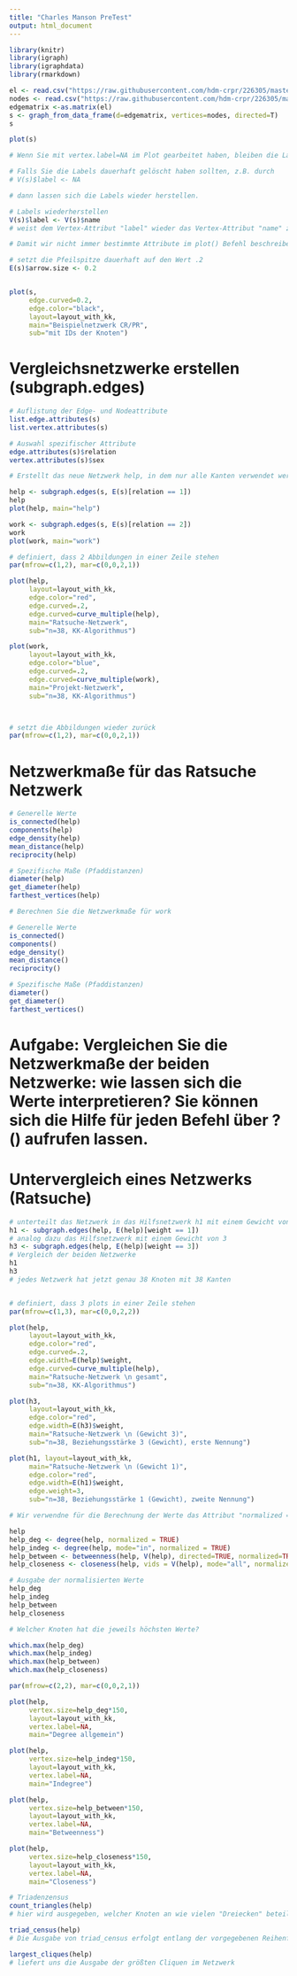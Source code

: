 ```yaml
---
title: "Charles Manson PreTest"
output: html_document
---
```

```r
library(knitr)
library(igraph)
library(igraphdata)
library(rmarkdown)
```


```r
el <- read.csv("https://raw.githubusercontent.com/hdm-crpr/226305/master/data/crpr/edges.csv", header=T, as.is=T, sep = ",")
nodes <- read.csv("https://raw.githubusercontent.com/hdm-crpr/226305/master/data/crpr/nodes.csv", header=T, as.is=T, sep = ",")
edgematrix <-as.matrix(el)
s <- graph_from_data_frame(d=edgematrix, vertices=nodes, directed=T)
s
```

```r
plot(s)
```


```r

# Wenn Sie mit vertex.label=NA im Plot gearbeitet haben, bleiben die Labels, d.h. Beschriftungen erhalten.

# Falls Sie die Labels dauerhaft gelöscht haben sollten, z.B. durch
# V(s)$label <- NA

# dann lassen sich die Labels wieder herstellen.

# Labels wiederherstellen
V(s)$label <- V(s)$name
# weist dem Vertex-Attribut "label" wieder das Vertex-Attribut "name" zu.

# Damit wir nicht immer bestimmte Attribute im plot() Befehl beschreiben müssen, lassen sich diese dauerhaft umdefinieren. Wir setzen jetzt z.B. dauerhaft die die Kantenstärke auf .2. Merke: der plot() Befehl gilt immer nur für den jeweiligen Plot und setzt vorher definierte Werte außer Kraft (für diesen einen Plot)

# setzt die Pfeilspitze dauerhaft auf den Wert .2
E(s)$arrow.size <- 0.2


plot(s,
     edge.curved=0.2,
     edge.color="black",
     layout=layout_with_kk,
     main="Beispielnetzwerk CR/PR", 
     sub="mit IDs der Knoten")

```

# Vergleichsnetzwerke erstellen (subgraph.edges)

```r

# Auflistung der Edge- und Nodeattribute
list.edge.attributes(s)
list.vertex.attributes(s)

# Auswahl spezifischer Attribute
edge.attributes(s)$relation
vertex.attributes(s)$sex

```



```r

# Erstellt das neue Netzwerk help, in dem nur alle Kanten verwendet werden, die einen Wert > 1 haben. Da der Wert 1 sich auf das Zusammenarbeitsnetzwerk bezieht, sind dies alle Unterstützungsnetzwerke. Alternativ lassen sich andere logische Operatoren verwenden.

help <- subgraph.edges(s, E(s)[relation == 1])
help
plot(help, main="help")

work <- subgraph.edges(s, E(s)[relation == 2])
work
plot(work, main="work")

# definiert, dass 2 Abbildungen in einer Zeile stehen
par(mfrow=c(1,2), mar=c(0,0,2,1)) 

plot(help,
     layout=layout_with_kk,
     edge.color="red",
     edge.curved=.2,
     edge.curved=curve_multiple(help),
     main="Ratsuche-Netzwerk",
     sub="n=38, KK-Algorithmus")

plot(work,
     layout=layout_with_kk,
     edge.color="blue",
     edge.curved=.2,
     edge.curved=curve_multiple(work),
     main="Projekt-Netzwerk",
     sub="n=38, KK-Algorithmus")



# setzt die Abbildungen wieder zurück
par(mfrow=c(1,2), mar=c(0,0,2,1)) 

```

# Netzwerkmaße für das Ratsuche Netzwerk

```r

# Generelle Werte
is_connected(help)
components(help)
edge_density(help)
mean_distance(help)
reciprocity(help)

# Spezifische Maße (Pfaddistanzen)
diameter(help)
get_diameter(help)
farthest_vertices(help)

```

```r

# Berechnen Sie die Netzwerkmaße für work

# Generelle Werte
is_connected()
components()
edge_density()
mean_distance()
reciprocity()

# Spezifische Maße (Pfaddistanzen)
diameter()
get_diameter()
farthest_vertices()

```

# Aufgabe: Vergleichen Sie die Netzwerkmaße der beiden Netzwerke: wie lassen sich die Werte interpretieren? Sie können sich die Hilfe für jeden Befehl über ?() aufrufen lassen. 


# Untervergleich eines Netzwerks (Ratsuche)

```r
# unterteilt das Netzwerk in das Hilfsnetzwerk h1 mit einem Gewicht von 1
h1 <- subgraph.edges(help, E(help)[weight == 1])
# analog dazu das Hilfsnetzwerk mit einem Gewicht von 3
h3 <- subgraph.edges(help, E(help)[weight == 3])
# Vergleich der beiden Netzwerke
h1
h3
# jedes Netzwerk hat jetzt genau 38 Knoten mit 38 Kanten


# definiert, dass 3 plots in einer Zeile stehen
par(mfrow=c(1,3), mar=c(0,0,2,2)) 

plot(help,
     layout=layout_with_kk,
     edge.color="red",
     edge.curved=.2,
     edge.width=E(help)$weight,
     edge.curved=curve_multiple(help),
     main="Ratsuche-Netzwerk \n gesamt",
     sub="n=38, KK-Algorithmus")

plot(h3,
     layout=layout_with_kk,
     edge.color="red",
     edge.width=E(h3)$weight,
     main="Ratsuche-Netzwerk \n (Gewicht 3)",
     sub="n=38, Beziehungsstärke 3 (Gewicht), erste Nennung")

plot(h1, layout=layout_with_kk,
     main="Ratsuche-Netzwerk \n (Gewicht 1)",
     edge.color="red",
     edge.width=E(h1)$weight,
     edge.weight=3,
     sub="n=38, Beziehungsstärke 1 (Gewicht), zweite Nennung")
```

```r

# Wir verwendne für die Berechnung der Werte das Attribut "normalized = TRUE": damit werden die Bezüge der Knoten zueinander bereits in Werte zwischen 0 und 1 indiziert, was die Visualisierung vereinfacht

help
help_deg <- degree(help, normalized = TRUE)
help_indeg <- degree(help, mode="in", normalized = TRUE)
help_between <- betweenness(help, V(help), directed=TRUE, normalized=TRUE)
help_closeness <- closeness(help, vids = V(help), mode="all", normalized=TRUE)

# Ausgabe der normalisierten Werte
help_deg
help_indeg
help_between
help_closeness

# Welcher Knoten hat die jeweils höchsten Werte?

which.max(help_deg)
which.max(help_indeg)
which.max(help_between)
which.max(help_closeness)

```




```r

par(mfrow=c(2,2), mar=c(0,0,2,1))

plot(help,
     vertex.size=help_deg*150,
     layout=layout_with_kk,
     vertex.label=NA,
     main="Degree allgemein")

plot(help,
     vertex.size=help_indeg*150,
     layout=layout_with_kk,
     vertex.label=NA,
     main="Indegree")

plot(help,
     vertex.size=help_between*150,
     layout=layout_with_kk,
     vertex.label=NA,
     main="Betweenness")

plot(help,
     vertex.size=help_closeness*150,
     layout=layout_with_kk,
     vertex.label=NA,
     main="Closeness")

```



```r
# Triadenzensus
count_triangles(help)
# hier wird ausgegeben, welcher Knoten an wie vielen "Dreiecken" beteiligt ist (Gewichtung ist egal)

triad_census(help)
# Die Ausgabe von triad_census erfolgt entlang der vorgegebenen Reihenfolge des Triadenzensus. Beispielsweise sehen Sie, dass es nur drei echte Cliquen (Typ 003) in dem Netzwerk gibt. Der Typ 003 kommt immer an letzter Stelle, Typ 300 (isolates, keine Verbindung) wird immer zu Beginn gestellt.

largest_cliques(help)
# liefert uns die Ausgabe der größten Cliquen im Netzwerk

```


